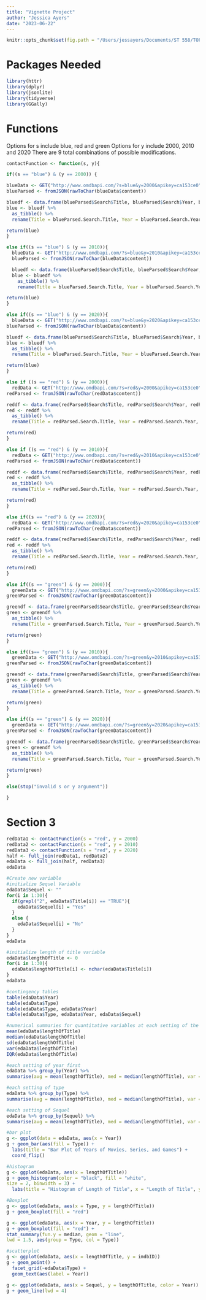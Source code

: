 ```yaml
---
title: "Vignette Project"
author: "Jessica Ayers"
date: "2023-06-22"
---
```


```r
knitr::opts_chunk$set(fig.path = "/Users/jessayers/Documents/ST 558/TOPIC 2/Project-1/")
```

# Packages Needed

```r
library(httr)
library(dplyr)
library(jsonlite)
library(tidyverse)
library(GGally)
```

# Functions

Options for s include blue, red and green
Options for y include 2000, 2010 and 2020
There are 9 total combinations of possible modifications. 

```r
contactFunction <- function(s, y){

if((s == "blue") & (y == 2000)) {

blueData <- GET("http://www.omdbapi.com/?s=blue&y=2000&apikey=ca153ce0")
blueParsed <- fromJSON(rawToChar(blueData$content))

bluedf <- data.frame(blueParsed$Search$Title, blueParsed$Search$Year, blueParsed$Search$imdbID, blueParsed$Search$Type)
blue <- bluedf %>%
  as_tibble() %>%
  rename(Title = blueParsed.Search.Title, Year = blueParsed.Search.Year, imdbID = blueParsed.Search.imdbID, Type = blueParsed.Search.Type)

return(blue)
}

else if((s == "blue") & (y == 2010)){
  blueData <- GET("http://www.omdbapi.com/?s=blue&y=2010&apikey=ca153ce0")
  blueParsed <- fromJSON(rawToChar(blueData$content))

  bluedf <- data.frame(blueParsed$Search$Title, blueParsed$Search$Year, blueParsed$Search$imdbID, blueParsed$Search$Type)
  blue <- bluedf %>%
    as_tibble() %>%
    rename(Title = blueParsed.Search.Title, Year = blueParsed.Search.Year, imdbID = blueParsed.Search.imdbID, Type = blueParsed.Search.Type) 

return(blue)
}

else if((s == "blue") & (y == 2020)){
  blueData <- GET("http://www.omdbapi.com/?s=blue&y=2020&apikey=ca153ce0")
blueParsed <- fromJSON(rawToChar(blueData$content))

bluedf <- data.frame(blueParsed$Search$Title, blueParsed$Search$Year, blueParsed$Search$imdbID, blueParsed$Search$Type)
blue <- bluedf %>%
  as_tibble() %>%
  rename(Title = blueParsed.Search.Title, Year = blueParsed.Search.Year, imdbID = blueParsed.Search.imdbID, Type = blueParsed.Search.Type)

return(blue)
}

else if ((s == "red") & (y == 2000)){
  redData <- GET("http://www.omdbapi.com/?s=red&y=2000&apikey=ca153ce0")
redParsed <- fromJSON(rawToChar(redData$content))

reddf <- data.frame(redParsed$Search$Title, redParsed$Search$Year, redParsed$Search$imdbID, redParsed$Search$Type)
red <- reddf %>%
  as_tibble() %>%
  rename(Title = redParsed.Search.Title, Year = redParsed.Search.Year, imdbID = redParsed.Search.imdbID, Type = redParsed.Search.Type)

return(red)
}

else if ((s == "red") & (y == 2010)){
  redData <- GET("http://www.omdbapi.com/?s=red&y=2010&apikey=ca153ce0")
redParsed <- fromJSON(rawToChar(redData$content))

reddf <- data.frame(redParsed$Search$Title, redParsed$Search$Year, redParsed$Search$imdbID, redParsed$Search$Type)
red <- reddf %>%
  as_tibble() %>%
  rename(Title = redParsed.Search.Title, Year = redParsed.Search.Year, imdbID = redParsed.Search.imdbID, Type = redParsed.Search.Type) 

return(red)
}

else if((s == "red") & (y == 2020)){
  redData <- GET("http://www.omdbapi.com/?s=red&y=2020&apikey=ca153ce0")
redParsed <- fromJSON(rawToChar(redData$content))

reddf <- data.frame(redParsed$Search$Title, redParsed$Search$Year, redParsed$Search$imdbID, redParsed$Search$Type)
red <- reddf %>%
  as_tibble() %>%
  rename(Title = redParsed.Search.Title, Year = redParsed.Search.Year, imdbID = redParsed.Search.imdbID, Type = redParsed.Search.Type) 

return(red)
}

else if((s == "green") & (y == 2000)){
  greenData <- GET("http://www.omdbapi.com/?s=green&y=2000&apikey=ca153ce0")
greenParsed <- fromJSON(rawToChar(greenData$content))

greendf <- data.frame(greenParsed$Search$Title, greenParsed$Search$Year, greenParsed$Search$imdbID, greenParsed$Search$Type)
green <- greendf %>%
  as_tibble() %>%
  rename(Title = greenParsed.Search.Title, Year = greenParsed.Search.Year, imdbID = greenParsed.Search.imdbID, Type = greenParsed.Search.Type) 

return(green)
}

else if((s== "green") & (y == 2010)){
  greenData <- GET("http://www.omdbapi.com/?s=green&y=2010&apikey=ca153ce0")
greenParsed <- fromJSON(rawToChar(greenData$content))

greendf <- data.frame(greenParsed$Search$Title, greenParsed$Search$Year, greenParsed$Search$imdbID, greenParsed$Search$Type)
green <- greendf %>%
  as_tibble() %>%
  rename(Title = greenParsed.Search.Title, Year = greenParsed.Search.Year, imdbID = greenParsed.Search.imdbID, Type = greenParsed.Search.Type) 

return(green)
}

else if((s == "green") & (y == 2020)){
  greenData <- GET("http://www.omdbapi.com/?s=green&y=2020&apikey=ca153ce0")
greenParsed <- fromJSON(rawToChar(greenData$content))

greendf <- data.frame(greenParsed$Search$Title, greenParsed$Search$Year, greenParsed$Search$imdbID, greenParsed$Search$Type)
green <- greendf %>%
  as_tibble() %>%
  rename(Title = greenParsed.Search.Title, Year = greenParsed.Search.Year, imdbID = greenParsed.Search.imdbID, Type = greenParsed.Search.Type) 

return(green)
}

else(stop("invalid s or y argument"))

}
```


# Section 3

```r
redData1 <- contactFunction(s = "red", y = 2000)
redData2 <- contactFunction(s = "red", y = 2010)
redData3 <- contactFunction(s = "red", y = 2020)
half <- full_join(redData1, redData2)
edaData <- full_join(half, redData3)
edaData
```

```r
#Create new variable
#initialize Sequel Variable
edaData$Sequel <- ""
for(i in 1:30){
  if(grepl("2", edaData$Title[i]) == "TRUE"){
    edaData$Sequel[i] = "Yes"
  }
  else {
    edaData$Sequel[i] = "No"
  }
}
edaData

#initialize length of title variable
edaData$lengthOfTitle <- 0
for(i in 1:30){
  edaData$lengthOfTitle[i] <- nchar(edaData$Title[i])
}
edaData
```

```r
#contingency tables
table(edaData$Year)
table(edaData$Type)
table(edaData$Type, edaData$Year)
table(edaData$Type, edaData$Year, edaData$Sequel)
```

```r
#numerical summaries for quantitative variables at each setting of the categorical variables
mean(edaData$lengthOfTitle)
median(edaData$lengthOfTitle)
sd(edaData$lengthOfTitle)
var(edaData$lengthOfTitle)
IQR(edaData$lengthOfTitle)

#each setting of year first
edaData %>% group_by(Year) %>%
summarise(avg = mean(lengthOfTitle), med = median(lengthOfTitle), var = var(lengthOfTitle))

#each setting of type
edaData %>% group_by(Type) %>%
summarise(avg = mean(lengthOfTitle), med = median(lengthOfTitle), var = var(lengthOfTitle))

#each setting of Sequel
edaData %>% group_by(Sequel) %>%
summarise(avg = mean(lengthOfTitle), med = median(lengthOfTitle), var = var(lengthOfTitle))
```

```r
#bar plot
g <- ggplot(data = edaData, aes(x = Year))
g + geom_bar(aes(fill = Type)) + 
  labs(title = "Bar Plot of Years of Movies, Series, and Games") +
  coord_flip()
```

```r
#histogram
g <- ggplot(edaData, aes(x = lengthOfTitle))
g + geom_histogram(color = "black", fill = "white",
size = 2, binwidth = 3) + 
  labs(title = "Histogram of Length of Title", x = "Length of Title", y = "Count")
```

```r
#Boxplot
g <- ggplot(edaData, aes(x = Type, y = lengthOfTitle))
g + geom_boxplot(fill = "red")
```
```r
g <- ggplot(edaData, aes(x = Year, y = lengthOfTitle))
g + geom_boxplot(fill = "red") + 
stat_summary(fun.y = median, geom = "line",
lwd = 1.5, aes(group = Type, col = Type))
```

```r
#scatterplot
g <- ggplot(edaData, aes(x = lengthOfTitle, y = imdbID))
g + geom_point() +
  facet_grid(~edaData$Type) + 
  geom_text(aes(label = Year))
```

```r
g <- ggplot(edaData, aes(x = Sequel, y = lengthOfTitle, color = Year))
g + geom_line(lwd = 4)
```


